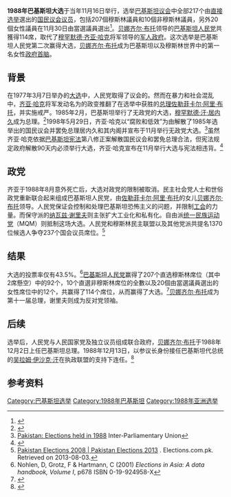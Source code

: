 {{Infobox election
| election_name     =1988年巴基斯坦大选
| country           =巴基斯坦 
| flag_year         = 
| flag_image        = 
| type              = parliamentary 
| ongoing           =no 
| party_colour      = 
| party_name        = 
| previous_election =1985年巴基斯坦大选
| previous_year     =1985年
| previous_mps      = 
| election_date     ={{Start date|1988|11|16}} 
| elected_mps       = 
| next_election     =1990年巴基斯坦大选 
| next_year         =1990年
| next_mps          = 
| seats_for_election= 全部237个席位
| majority_seats    = 119
| opinion_polls     = 
| turnout           =43.5%
<!--        Pakistan Peoples Party        -->
| image1            =[[File:Benazir_bhutto_1989_cropped.jpg|126px]]  
| colour1           = 
| nominee1          = <!-- presidential only, when appropriate, candidate1 can be used instead -->
| leader1           = [[贝娜齐尔·布托|贝娜齐尔·布托]]
| party1            = 巴基斯坦人民党

| alliance1         = 
<!-- presidential -->

<!-- legislative or parliamentary -->
| leader_since1     =1984年
| leaders_seat1     =[[拉尔卡纳区|拉尔卡纳]] 
| last_election1    =60.1%（[[1977年巴基斯坦大选|1977年]]）
| seats_before1     =155 	 
| seats_needed1     = 
| seats1            = 114 
| seats_after1      = 
| seat_change1      = 
<!-- any -->
| popular_vote1     =7,488,934
| percentage1       = 37.6% 
| swing1            =
<!--        Pakistan National Alliance         -->
| image2            =[[File:Nawaz_Sharif_detail,_981203-D-9880W-117.jpg|126px]] 
| colour2           =138808
| nominee2          = <!-- presidential only, when appropriate, candidate2 can be used instead -->
| leader2           = [[纳瓦兹·谢里夫|纳瓦兹·谢里夫]]
| party2            = 伊斯兰民主联盟
| alliance2         = 
<!-- presidential -->
| home_state2       = 
| running_mate2     = 
| electoral_vote2   = 
| delegate_count2   = 
| states_carried2   = 
<!-- legislative or parliamentary -->
| leader_since2     =1988年
| leaders_seat2     =[[拉尔卡纳区|拉尔卡纳]] 
| last_election2    = N/A
| seats_before2     = N/A
| seats_needed2     = 
| seats2            = 60
| seats_after2      = 
| seat_change2      = 
<!-- any -->
| popular_vote2     =5,883,298
| percentage2       =29.6% 
| swing2            =
<!-- polls -->
| poll1_date        = 
| poll1_source      = 
| poll1_nominee1    = <!-- presidential only, when appropriate, poll1_candidate1 can be used instead -->
| poll1_party1      = <!-- legislative or parliamentary only-->
| poll1_nominee2    = <!-- presidential only, when appropriate, poll1_candidate2 can be used instead -->
| poll1_party2      = <!-- legislative or parliamentary only-->

<!-- auxiliary rows -->

<!-- map -->
| map_image         = 
| map_size          = 
| map_alt           = 
| map               = 
| map_caption       = 
<!-- bottom -->
| title             = 总理
| before_election   =[[穆罕默德·汗·居内久|穆罕默德·汗·居内久]]
| before_party      =
| posttitle         = 
| after_election    =[[贝娜齐尔·布托|贝娜齐尔·布托]]
| after_party       =巴基斯坦人民党
}}
{{Politics of Pakistan}}

'''1988年巴基斯坦大选'''于当年11月16日举行，选举[[巴基斯坦议会|巴基斯坦议会]]中全部217个由[[直接选举|直接选举]]選出的[[巴基斯坦国民议会|国民议会议员]]，包括207個穆斯林議員和10個非穆斯林議員，另外20個女性議員在11月30日由當選議員選出<ref>{{Cite news |url=http://archives.chicagotribune.com/1988/12/02/page/3/article/bhutto-will-take-hehn-in-pakistan/ |title=Bhutto will take hehn in Pakistan |newspaper=Chicago Tribune |date=1988-12-02 |accessdate=2017-08-25 |archive-date=2017-08-25 |archive-url=https://web.archive.org/web/20170825143925/http://archives.chicagotribune.com/1988/12/02/page/3/article/bhutto-will-take-hehn-in-pakistan/ |dead-url=no }}</ref>。[[贝娜齐尔·布托|贝娜齐尔·布托]]领导的[[巴基斯坦人民党|巴基斯坦人民党]]共獲得114席，取代了[[穆罕默德·齐亚·哈克|穆罕默德·齐亚·哈克]]将军领导的[[军人政府|军人政府]]。这次选举是巴基斯坦人民党第二次赢得大选，[[贝娜齐尔·布托|贝娜齐尔·布托]]成为巴基斯坦以及穆斯林世界中的第一名女性[[政府首脑|政府首脑]]。

==背景==
在1977年3月7日举办的[[1977年巴基斯坦大选|大选]]中，人民党取得了议会的{{link-en|绝大多数|Supermajority}}。然而在暴力和社会混乱中，{{link-en|巴基斯坦陆军参谋长|Chief of Army Staff (Pakistan)}}[[齐亚·哈克|齐亚·哈克]]将军发动名为{{link-en|公平行动|Operation Fair Play}}的政变推翻了在选举中获胜的[[巴基斯坦总理|总理]][[佐勒菲卡尔·阿里·布托|佐勒菲卡尔·阿里·布托]]，并实施戒严。1985年2月，巴基斯坦举行了无政党的大选，[[穆罕默德·汗·居内久|穆罕默德·汗·居内久]]成为总理。<ref>{{cite web|title=国家概况|url=http://www.chinaculture.org/gb/cn_world/2004-06/28/content_49502.htm|website=中国文化网|publisher=中华人民共和国文化部外联局|accessdate=2015-11-01|deadurl=yes|archiveurl=https://web.archive.org/web/20160305204601/http://www.chinaculture.org/gb/cn_world/2004-06/28/content_49502.htm|archivedate=2016-03-05}}</ref>1998年5月29日，齐亚·哈克以“腐败和低效”为由解散了1985年选举出的国民议会并罢免总理居内久和其内阁并宣布于11月举行无政党大选。<ref name="ipu">[http://www.ipu.org/parline-e/reports/arc/2241_88.htm Pakistan: Elections held in 1988] {{Wayback|url=http://www.ipu.org/parline-e/reports/arc/2241_88.htm |date=20160713124908 }} Inter-Parliamentary Union</ref>虽然齐亚·哈克依据[[巴基斯坦宪法|巴基斯坦宪法]]第八修正案解散国民议会和罢免总理合法，但宪法规定政府解散90天内必须举行大选，齐亚·哈克宣布在11月举行大选与宪法相违背。<ref>{{cite book|author1=叶海林|title=巴基斯坦：纯洁的国度|date=2008年|publisher=香港城市大学出版社|location=香港|isbn=9789629371555|pages=70}}</ref>

==政党==
齐亚于1988年8月意外死亡后，大选对政党的限制被取消。民主社会党人士和世俗政党重新联合起来组成巴基斯坦人民党，由[[佐勒菲卡尔·阿里·布托|佐勒菲卡尔·阿里·布托]]的女儿[[贝娜齐尔·布托|贝娜齐尔·布托]]领导。人民党保证会控制和处理巴基斯坦恐怖主义的问题，并限制[[工会|工会]]的力量。而保守派的[[纳瓦兹·谢里夫|纳瓦兹·谢里夫]]则主张扩大工业化和私有化。自由派[[统一民族运动党_(巴基斯坦)|统一民族运动党]]（MQM）则抵制这场大选。人民党和穆斯林民主联盟以及其他党派共提名1370位候选人争夺237个国会议员席位。<ref name="seats">[http://elections.com.pk/contents.php?i=7#Provincial Pakistan Elections 2008 | Pakistan Elections 2013] {{Wayback|url=http://elections.com.pk/contents.php?i=7#Provincial |date=20151001001635 }}. Elections.com.pk. Retrieved on 2013-08-03.</ref>

==结果==
大选的投票率仅有43.5%。<ref>Nohlen, D, Grotz, F & Hartmann, C (2001) ''Elections in Asia: A data handbook, Volume I'', p678 ISBN 0-19-924958-X</ref>[[巴基斯坦人民党|巴基斯坦人民党]]赢得了207个直选穆斯林席位（其中2席懸空）中的92个，10个直選非穆斯林席位的全數以及20個由當選議員選出的女性席位中的12个，共赢得了114个席位，从而赢得了大选。<ref name=result01>{{Cite web |url=http://elections.sdpi.org/article/election-statistics-pakistan |title=Election Statistics of Pakistan |date=2013-03-05 |access-date=2017-08-23 |archive-url=https://web.archive.org/web/20170824010316/http://elections.sdpi.org/article/election-statistics-pakistan |archive-date=2017-08-24 |dead-url=yes }}</ref>[[贝娜齐尔·布托|贝娜齐尔·布托]]成为第十一届总理，谢里夫则成为反对党领袖。

==后续==
选举后，人民党与人民国家党及独立议员组成联合政府，[[贝娜齐尔·布托|贝娜齐尔·布托]]于1988年12月2日上任巴基斯坦总理。1988年12月13日，以参议长身份接任巴基斯坦代总统的[[吴拉姆·伊沙克·汗|吴拉姆·伊沙克·汗]]在执政联盟的支持下连任。<ref>{{cite book|title=First 10 General Elections of Pakistan|date=2013年5月|publisher=pakistan institute of legislative development and transparency|location=[[伊斯兰堡|伊斯兰堡]]|pages=19-20}}</ref>

==参考资料==
{{reflist}}

{{Pakistani elections}}

[[Category:巴基斯坦选举|Category:巴基斯坦选举]]
[[Category:1988年巴基斯坦|Category:1988年巴基斯坦]]
[[Category:1988年亚洲选举|Category:1988年亚洲选举]]